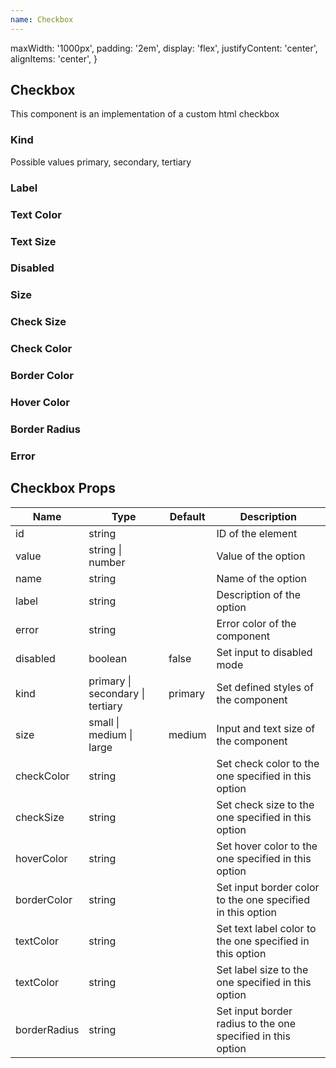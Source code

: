 ```yaml
---
name: Checkbox
---
```



  maxWidth: '1000px',
  padding: '2em',
  display: 'flex',
  justifyContent: 'center',
  alignItems: 'center',
}

<div />
<div>
  <H2 font="secondary">Checkbox</H2>
</div>

<Paragraph4>
  This component is an implementation of a custom html checkbox
</Paragraph4>

<div>
  <H3 font="secondary">Kind</H3>
</div>

<div>
  <Paragraph4>Possible values primary, secondary, tertiary</Paragraph4>
</div>

<Playground>
  <div style={styles}>
    <Checkbox kind="primary" defaultChecked />
    <Checkbox kind="secondary" defaultChecked />
    <Checkbox kind="tertiary" defaultChecked />
  </div>
</Playground>

<div>
  <H3 font="secondary">Label</H3>
</div>

<Playground>
  <div style={styles}>
    <Checkbox kind="secondary" id="labelExample" label="Label" defaultChecked />
  </div>
</Playground>

<div>
  <H3 font="secondary">Text Color</H3>
</div>

<Playground>
  <div style={styles}>
    <Checkbox
      kind="secondary"
      id="textColorExample"
      label="Label"
      textColor="$colors$primary"
      defaultChecked
    />
  </div>
</Playground>

<div>
  <H3 font="secondary">Text Size</H3>
</div>

<Playground>
  <div style={styles}>
    <Checkbox
      kind="secondary"
      id="textSizeExample"
      label="Label"
      textSize="20px"
      defaultChecked
    />
  </div>
</Playground>

<div>
  <H3 font="secondary">Disabled</H3>
</div>

<Playground>
  <div style={styles}>
    <Checkbox id="unCheckExample" kind="secondary" disabled defaultChecked />
    <Checkbox id="checkedExample" kind="secondary" disabled />
    <Checkbox
      id="labelUcheckedExample"
      kind="secondary"
      label="Label"
      disabled
    />
  </div>
</Playground>

<div>
  <H3 font="secondary">Size</H3>
</div>

<Playground>
  <div style={styles}>
    <Checkbox size="small" id="sizeSmallExample" label="Label" defaultChecked />
    <Checkbox
      size="medium"
      id="sizeMediumExample"
      label="Label"
      defaultChecked
    />
    <Checkbox size="large" id="sizeLargeExample" label="Label" defaultChecked />
  </div>
</Playground>

<div>
  <H3 font="secondary">Check Size</H3>
</div>

<Playground>
  <div style={styles}>
    <Checkbox checkSize="small" defaultChecked />
    <Checkbox checkSize="medium" defaultChecked />
    <Checkbox checkSize="large" defaultChecked />
  </div>
</Playground>

<div>
  <H3 font="secondary">Check Color</H3>
</div>

<Playground>
  <div style={styles}>
    <Checkbox checkColor="red" defaultChecked />
    <Checkbox checkColor="green" defaultChecked />
    <Checkbox checkColor="blue" defaultChecked />
  </div>
</Playground>

<div>
  <H3 font="secondary">Border Color</H3>
</div>

<Playground>
  <div style={styles}>
    <Checkbox borderColor="red" defaultChecked />
    <Checkbox borderColor="green" defaultChecked />
    <Checkbox borderColor="blue" defaultChecked />
  </div>
</Playground>

<div>
  <H3 font="secondary">Hover Color</H3>
</div>

<Playground>
  <div style={styles}>
    <Checkbox hoverColor="coral" defaultChecked />
    <Checkbox hoverColor="lightgreen" defaultChecked />
    <Checkbox hoverColor="lightblue" defaultChecked />
  </div>
</Playground>

<div>
  <H3 font="secondary">Border Radius</H3>
</div>

<Playground>
  <div style={styles}>
    <Checkbox borderRadius="3px" defaultChecked />
    <Checkbox borderRadius="5px" defaultChecked />
    <Checkbox borderRadius="10px" defaultChecked />
  </div>
</Playground>

<div>
  <H3 font="secondary">Error</H3>
</div>

<Playground>
  <div style={styles}>
    <Checkbox error={true} defaultChecked />
  </div>
</Playground>

<h2>Checkbox Props</h2>
<table>
  <thead>
    <tr>
      <th>Name</th>
      <th>Type</th>
      <th>Default</th>
      <th>Description</th>
    </tr>
  </thead>
  <tbody>
    <tr>
      <td>id</td>
      <td>string</td>
      <td></td>
      <td>ID of the element</td>
    </tr>
    <tr>
      <td>value</td>
      <td>string | number</td>
      <td></td>
      <td>Value of the option</td>
    </tr>
    <tr>
      <td>name</td>
      <td>string</td>
      <td></td>
      <td>Name of the option</td>
    </tr>
    <tr>
      <td>label</td>
      <td>string</td>
      <td></td>
      <td>Description of the option</td>
    </tr>
    <tr>
      <td>error</td>
      <td>string</td>
      <td></td>
      <td>Error color of the component</td>
    </tr>
    <tr>
      <td>disabled</td>
      <td>boolean</td>
      <td>false</td>
      <td>Set input to disabled mode</td>
    </tr>
    <tr>
      <td>kind</td>
      <td>primary | secondary | tertiary</td>
      <td>primary</td>
      <td>Set defined styles of the component</td>
    </tr>
    <tr>
      <td>size</td>
      <td>small | medium | large</td>
      <td>medium</td>
      <td>Input and text size of the component</td>
    </tr>
    <tr>
      <td>checkColor</td>
      <td>string</td>
      <td></td>
      <td>Set check color to the one specified in this option</td>
    </tr>
    <tr>
      <td>checkSize</td>
      <td>string</td>
      <td></td>
      <td>Set check size to the one specified in this option</td>
    </tr>
    <tr>
      <td>hoverColor</td>
      <td>string</td>
      <td></td>
      <td>Set hover color to the one specified in this option</td>
    </tr>
    <tr>
      <td>borderColor</td>
      <td>string</td>
      <td></td>
      <td>Set input border color to the one specified in this option</td>
    </tr>
    <tr>
      <td>textColor</td>
      <td>string</td>
      <td></td>
      <td>Set text label color to the one specified in this option</td>
    </tr>
    <tr>
      <td>textColor</td>
      <td>string</td>
      <td></td>
      <td>Set label size to the one specified in this option</td>
    </tr>
    <tr>
      <td>borderRadius</td>
      <td>string</td>
      <td></td>
      <td>Set input border radius to the one specified in this option</td>
    </tr>
  </tbody>
</table>
